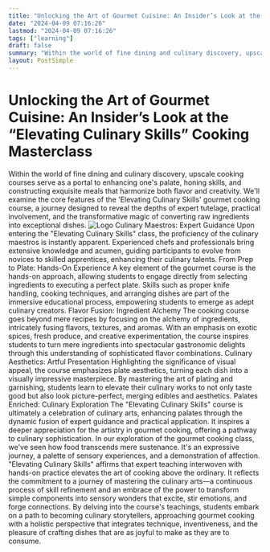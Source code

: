 ```yaml
---
title: "Unlocking the Art of Gourmet Cuisine: An Insider’s Look at the “Elevating Culinary Skills” Cooking Masterclass"
date: "2024-04-09 07:16:26"
lastmod: "2024-04-09 07:16:26"
tags: ["learning"]
draft: false
summary: "Within the world of fine dining and culinary discovery, upscale cooking courses serve as a portal to enhancing one's palate, honing skills, and constructing exquisite meals that harmonize both flavor and creativity. We'll examine the core features of the 'Elevating Culinary Skills' gourmet cooking course, a journey designed to reveal the depths of expert tutelage, practical involvement, and the transformative magic of converting raw ingredients into exceptional dishes."
layout: PostSimple
---
```

# Unlocking the Art of Gourmet Cuisine: An Insider’s Look at the “Elevating Culinary Skills” Cooking Masterclass
Within the world of fine dining and culinary discovery, upscale cooking courses serve as a portal to enhancing one's palate, honing skills, and constructing exquisite meals that harmonize both flavor and creativity. We'll examine the core features of the 'Elevating Culinary Skills' gourmet cooking course, a journey designed to reveal the depths of expert tutelage, practical involvement, and the transformative magic of converting raw ingredients into exceptional dishes.
<img alt="Logo" src="https://cdn.seniorsselection.com/src_image/ca00b5bc87fd1ed3a6256a0213d343fd.webp"/>
Culinary Maestros: Expert Guidance
Upon entering the "Elevating Culinary Skills" class, the proficiency of the culinary maestros is instantly apparent. Experienced chefs and professionals bring extensive knowledge and acumen, guiding participants to evolve from novices to skilled apprentices, enhancing their culinary talents.
From Prep to Plate: Hands-On Experience
A key element of the gourmet course is the hands-on approach, allowing students to engage directly from selecting ingredients to executing a perfect plate. Skills such as proper knife handling, cooking techniques, and arranging dishes are part of the immersive educational process, empowering students to emerge as adept culinary creators.
Flavor Fusion: Ingredient Alchemy
The cooking course goes beyond mere recipes by focusing on the alchemy of ingredients, intricately fusing flavors, textures, and aromas. With an emphasis on exotic spices, fresh produce, and creative experimentation, the course inspires students to turn mere ingredients into spectacular gastronomic delights through this understanding of sophisticated flavor combinations.
Culinary Aesthetics: Artful Presentation
Highlighting the significance of visual appeal, the course emphasizes plate aesthetics, turning each dish into a visually impressive masterpiece. By mastering the art of plating and garnishing, students learn to elevate their culinary works to not only taste good but also look picture-perfect, merging edibles and aesthetics.
Palates Enriched: Culinary Exploration
The "Elevating Culinary Skills" course is ultimately a celebration of culinary arts, enhancing palates through the dynamic fusion of expert guidance and practical application. It inspires a deeper appreciation for the artistry in gourmet cooking, offering a pathway to culinary sophistication.
In our exploration of the gourmet cooking class, we've seen how food transcends mere sustenance. It's an expressive journey, a palette of sensory experiences, and a demonstration of affection. "Elevating Culinary Skills" affirms that expert teaching interwoven with hands-on practice elevates the art of cooking above the ordinary. It reflects the commitment to a journey of mastering the culinary arts—a continuous process of skill refinement and an embrace of the power to transform simple components into sensory wonders that excite, stir emotions, and forge connections. By delving into the course's teachings, students embark on a path to becoming culinary storytellers, approaching gourmet cooking with a holistic perspective that integrates technique, inventiveness, and the pleasure of crafting dishes that are as joyful to make as they are to consume.
        